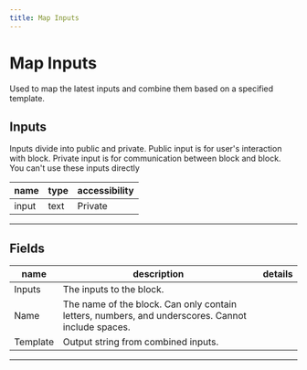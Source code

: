 ```yaml
---
title: Map Inputs
---
```


# Map Inputs
Used to map the latest inputs and combine them based on a specified template.

## Inputs
Inputs divide into public and private. Public input is for user's interaction with block. Private input is for communication between block and block. You can't use these inputs directly

| name | type | accessibility |
|------|------|---------------|
| input | text | Private |
---
## Fields
| name | description | details |
|------|-------------|------------|
| Inputs | The inputs to the block.
Name | The name of the block. Can only contain letters, numbers, and underscores. Cannot include spaces.
Template | Output string from combined inputs.

---
    